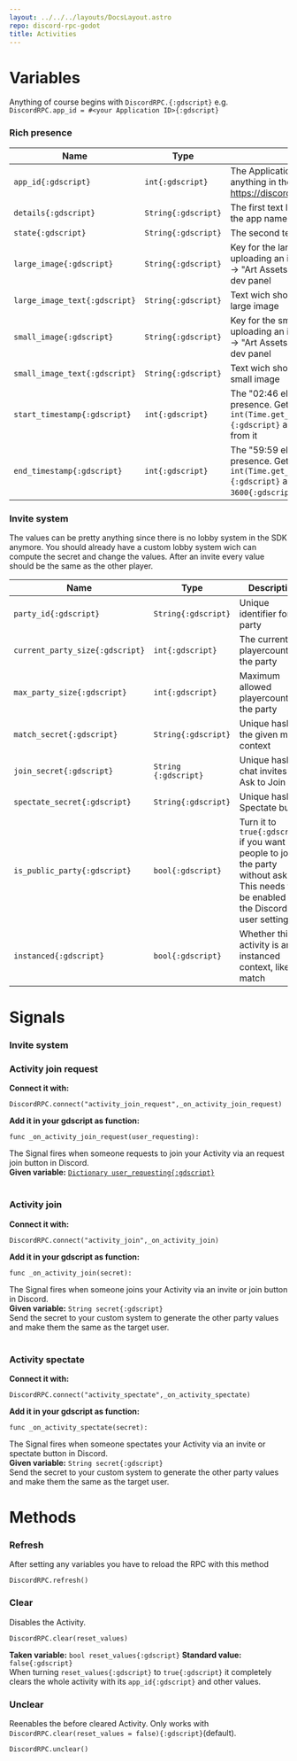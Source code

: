 ```yaml
---
layout: ../../../layouts/DocsLayout.astro
repo: discord-rpc-godot
title: Activities
---
```


# Variables

Anything of course begins with `DiscordRPC.{:gdscript}` e.g. `DiscordRPC.app_id = #<your Application ID>{:gdscript}`
### Rich presence

| Name | Type | Description |
| --- | --- | --- |
| `app_id{:gdscript}` | `int{:gdscript}` | The Application ID you need to get to make anything in the plugin → https://discord.com/developers/applications |
| `details{:gdscript}` | `String{:gdscript}` | The first text line visible in the Activity (after the app name) |
| `state{:gdscript}` | `String{:gdscript}` | The second text line visible in the Activity |
| `large_image{:gdscript}` | `String{:gdscript}` | Key for the large image you set while uploading an image to the "Rich Presence" → "Art Assets" tab in your online Discord dev panel |
| `large_image_text{:gdscript}` | `String{:gdscript}` | Text wich shows when you hover over the large image |
| `small_image{:gdscript}` | `String{:gdscript}` | Key for the small image you set while uploading an image to the "Rich Presence" → "Art Assets" tab in your online Discord dev panel |
| `small_image_text{:gdscript}` | `String{:gdscript}` | Text wich shows when you hover over the small image |
| `start_timestamp{:gdscript}` | `int{:gdscript}` | The "02:46 elapsed" timestamp in the presence. Get the current time with Godot's `int(Time.get_unix_time_from_system()){:gdscript}` and Discord counts in seconds from it |
| `end_timestamp{:gdscript}` | `int{:gdscript}` | The "59:59 elapsed" timestamp in the presence. Get it with Godot's `int(Time.get_unix_time_from_system()){:gdscript}` and add seconds as int e.g. `+ 3600{:gdscript}` → + 1 Hour |

### Invite system
The values can be pretty anything since there is no lobby system in the SDK anymore. You should already have a custom lobby system wich can compute the secret and change the values. After an invite every value should be the same as the other player.

| Name | Type | Description |
| --- | --- | --- |
| `party_id{:gdscript}` | `String{:gdscript}` | Unique identifier for the party |
| `current_party_size{:gdscript}` | `int{:gdscript}` | The current playercount in the party |
| `max_party_size{:gdscript}` | `int{:gdscript}` | Maximum allowed playercount in the party |
| `match_secret{:gdscript}` | `String{:gdscript}` | Unique hash for the given match context |
| `join_secret{:gdscript}` | `String {:gdscript}` | Unique hash for chat invites and Ask to Join |
| `spectate_secret{:gdscript}` | `String{:gdscript}` | Unique hash for Spectate button |
| `is_public_party{:gdscript}` | `bool{:gdscript}` | Turn it to `true{:gdscript}` if you want people to join the party without asking. This needs to be enabled in the Discord user settings |
| `instanced{:gdscript}` | `bool{:gdscript}` | Whether this activity is an instanced context, like a match |

# Signals
### Invite system

### Activity join request
**Connect it with:**
```gdscript
DiscordRPC.connect("activity_join_request",_on_activity_join_request)
```
**Add it in your gdscript as function:**
```gdscript
func _on_activity_join_request(user_requesting):
```
The Signal fires when someone requests to join your Activity via an request join button in Discord.<br/>
**Given variable:** [`Dictionary user_requesting{:gdscript}`](/docs/discord-rpc-godot/users#get-current-user)
<br/>
<br/>
### Activity join
**Connect it with:**
```gdscript
DiscordRPC.connect("activity_join",_on_activity_join)
```
**Add it in your gdscript as function:**
```gdscript
func _on_activity_join(secret):
```
The Signal fires when someone joins your Activity via an invite or join button in Discord.<br/>
**Given variable:** `String secret{:gdscript}`<br/>
Send the secret to your custom system to generate the other party values and make them the same as the target user.
<br/>
<br/>
### Activity spectate
**Connect it with:**
```gdscript
DiscordRPC.connect("activity_spectate",_on_activity_spectate)
```
**Add it in your gdscript as function:**
```gdscript
func _on_activity_spectate(secret):
```
The Signal fires when someone spectates your Activity via an invite or spectate button in Discord.<br/>
**Given variable:** `String secret{:gdscript}` <br/>
Send the secret to your custom system to generate the other party values and make them the same as the target user.
# Methods
### Refresh
After setting any variables you have to reload the RPC with this method
```gdscript
DiscordRPC.refresh()
```
### Clear
Disables the Activity.
```gdscript
DiscordRPC.clear(reset_values)
```
**Taken variable:** `bool reset_values{:gdscript}` **Standard value:** `false{:gdscript}`<br/>
When turning `reset_values{:gdscript}` to `true{:gdscript}` it completely clears the whole activity with its `app_id{:gdscript}` and other values.

### Unclear
Reenables the before cleared Activity. Only works with `DiscordRPC.clear(reset_values = false){:gdscript}`(default).
```gdscript
DiscordRPC.unclear()
```